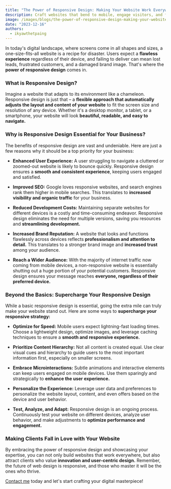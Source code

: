 ```yaml
---
title: "The Power of Responsive Design: Making Your Website Work Everywhere"
description: Craft websites that bend to mobile, engage visitors, and fuel business growth. Let's conquer the digital universe together!
image: /images/blogs/the-power-of-responsive-design-making-your-website-work-everywhere.jpg
date: "2023-12-16"
authors:
  - ikyawthetpaing
---
```


In today's digital landscape, where screens come in all shapes and sizes, a one-size-fits-all website is a recipe for disaster. Users expect a **flawless experience** regardless of their device, and failing to deliver can mean lost leads, frustrated customers, and a damaged brand image. That's where the **power of responsive design** comes in.

### What is Responsive Design?

Imagine a website that adapts to its environment like a chameleon. Responsive design is just that – a **flexible approach that automatically adjusts the layout and content of your website** to fit the screen size and resolution of any device. Whether it's a desktop monitor, a tablet, or a smartphone, your website will look **beautiful, readable, and easy to navigate.**

### Why is Responsive Design Essential for Your Business?

The benefits of responsive design are vast and undeniable. Here are just a few reasons why it should be a top priority for your business:

- **Enhanced User Experience:** A user struggling to navigate a cluttered or zoomed-out website is likely to bounce quickly. Responsive design ensures a **smooth and consistent experience**, keeping users engaged and satisfied.

- **Improved SEO:** Google loves responsive websites, and search engines rank them higher in mobile searches. This translates to **increased visibility and organic traffic** for your business.

- **Reduced Development Costs:** Maintaining separate websites for different devices is a costly and time-consuming endeavor. Responsive design eliminates the need for multiple versions, saving you resources and **streamlining development.**

- **Increased Brand Reputation:** A website that looks and functions flawlessly across devices reflects **professionalism and attention to detail.** This translates to a stronger brand image and **increased trust** among your audience.

- **Reach a Wider Audience:** With the majority of internet traffic now coming from mobile devices, a non-responsive website is essentially shutting out a huge portion of your potential customers. Responsive design ensures your message reaches **everyone, regardless of their preferred device.**

### Beyond the Basics: Supercharge Your Responsive Design

While a basic responsive design is essential, going the extra mile can truly make your website stand out. Here are some ways to **supercharge your responsive strategy:**

- **Optimize for Speed:** Mobile users expect lightning-fast loading times. Choose a lightweight design, optimize images, and leverage caching techniques to ensure a **smooth and responsive experience.**

- **Prioritize Content Hierarchy:** Not all content is created equal. Use clear visual cues and hierarchy to guide users to the most important information first, especially on smaller screens.

- **Embrace Microinteractions:** Subtle animations and interactive elements can keep users engaged on mobile devices. Use them sparingly and strategically to **enhance the user experience.**

- **Personalize the Experience:** Leverage user data and preferences to personalize the website layout, content, and even offers based on the device and user behavior.

- **Test, Analyze, and Adapt:** Responsive design is an ongoing process. Continuously test your website on different devices, analyze user behavior, and make adjustments to **optimize performance and engagement.**

### Making Clients Fall in Love with Your Website

By embracing the power of responsive design and showcasing your expertise, you can not only build websites that work everywhere, but also attract clients who value **innovation and user-centric design.** Remember, the future of web design is responsive, and those who master it will be the ones who thrive.

[Contact me](/contact) today and let's start crafting your digital masterpiece!
